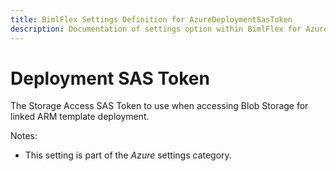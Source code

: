 ---
title: BimlFlex Settings Definition for AzureDeploymentSasToken
description: Documentation of settings option within BimlFlex for AzureDeploymentSasToken
---
<head>
  <meta name="varigenceProduct" content="BimlFlex"></meta>
  <meta name="varigenceArticleType" content="Reference"></meta>
</head>


# Deployment SAS Token

The Storage Access SAS Token to use when accessing Blob Storage for linked ARM template deployment.

Notes:

* This setting is part of the *Azure* settings category.

